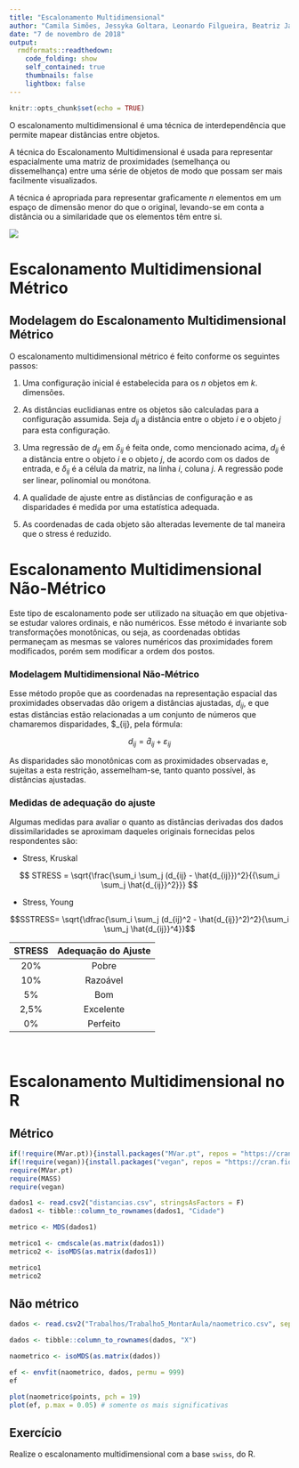 ```yaml
---
title: "Escalonamento Multidimensional"
author: "Camila Simões, Jessyka Goltara, Leonardo Filgueira, Beatriz Jardim"
date: "7 de novembro de 2018"
output: 
  rmdformats::readthedown:
    code_folding: show
    self_contained: true
    thumbnails: false
    lightbox: false
---
```


```r
knitr::opts_chunk$set(echo = TRUE)
```

O escalonamento multidimensional é uma técnica de interdependência que permite mapear distâncias entre objetos.

A técnica do Escalonamento Multidimensional é usada para representar espacialmente uma matriz de proximidades (semelhança ou dissemelhança) entre uma série de objetos de modo que possam ser mais facilmente visualizados. 

A técnica é apropriada para representar graficamente $n$ elementos em um espaço de dimensão menor do que o original, levando-se  em conta  a  distância ou a similaridade que os elementos têm entre si.

![](emd.png)

# Escalonamento Multidimensional Métrico

## Modelagem do Escalonamento Multidimensional Métrico

O escalonamento multidimensional métrico é feito conforme os seguintes passos:

1. Uma configuração inicial é estabelecida para os $n$ objetos em $k$.  dimensões.

2. As distâncias euclidianas entre os objetos são calculadas para a configuração assumida. Seja $d_{ij}$ a distância entre o objeto $i$ e o objeto $j$ para esta configuração.

3. Uma regressão de $d_{ij}$ em $\delta_{ij}$ é feita onde, como mencionado acima, $d_{ij}$ é a distância entre o objeto $i$ e o objeto $j$, de acordo com os dados de entrada, e $\delta_{ij}$ é a célula da matriz, na linha $i$, coluna $j$. A regressão pode ser linear, polinomial ou monótona.

4. A qualidade de ajuste entre as distâncias de configuração e as disparidades é medida por uma estatística adequada.

5. As coordenadas de cada objeto são alteradas levemente de tal maneira que o stress é reduzido.

# Escalonamento Multidimensional Não-Métrico

Este tipo de escalonamento pode ser utilizado na situação em que objetiva-se estudar valores ordinais, e não numéricos. Esse método é invariante sob transformações monotônicas, ou seja, as coordenadas obtidas permaneçam as mesmas
se valores numéricos das proximidades forem modificados, porém sem modificar a ordem dos postos.

### Modelagem Multidimensional Não-Métrico

Esse  método  propõe  que  as  coordenadas  na representação espacial das proximidades observadas dão origem a distâncias ajustadas, $d_{ij}$, e que estas  distâncias  estão  relacionadas  a  um  conjunto  de  números que chamaremos disparidades, $\hat{d}_{ij},  pela  fórmula:

$$d_{ij} = \hat{d}_{ij} + \varepsilon_{ij}$$

As disparidades são monotônicas com as proximidades observadas e, sujeitas a esta restrição, assemelham-se, tanto quanto possível, às distâncias  ajustadas. 

### Medidas de adequação do ajuste

Algumas medidas para avaliar o quanto as distâncias derivadas dos dados dissimilaridades se aproximam daqueles originais fornecidas pelos respondentes são:

- Stress, Kruskal

$$ STRESS = \sqrt{\frac{\sum_i \sum_j (d_{ij} - \hat{d_{ij}})^2}{{\sum_i \sum_j \hat{d_{ij}}^2}}} $$

- Stress, Young

$$SSTRESS= \sqrt{\dfrac{\sum_i \sum_j (d_{ij}^2 - \hat{d_{ij}}^2)^2}{\sum_i \sum_j \hat{d_{ij}}^4}}$$

<center>
| STRESS | Adequação do Ajuste |
|:------:|:-------------------:|
|   20\% |        Pobre        |
|  10\%  |       Razoável      |
|   5\%  |         Bom         |
|  2,5\% |      Excelente      |
|   0\%  |       Perfeito      |
</center>

&nbsp;

# Escalonamento Multidimensional no R

## Métrico

```r
if(!require(MVar.pt)){install.packages("MVar.pt", repos = "https://cran.fiocruz.br/")}
if(!require(vegan)){install.packages("vegan", repos = "https://cran.fiocruz.br/")}
require(MVar.pt)
require(MASS)
require(vegan)
```

```r
dados1 <- read.csv2("distancias.csv", stringsAsFactors = F)
dados1 <- tibble::column_to_rownames(dados1, "Cidade")

metrico <- MDS(dados1)

metrico1 <- cmdscale(as.matrix(dados1))
metrico2 <- isoMDS(as.matrix(dados1))

metrico1
metrico2
```

## Não métrico

```r
dados <- read.csv2("Trabalhos/Trabalho5_MontarAula/naometrico.csv", sep = ",")

dados <- tibble::column_to_rownames(dados, "X")

naometrico <- isoMDS(as.matrix(dados))

ef <- envfit(naometrico, dados, permu = 999)
ef

plot(naometrico$points, pch = 19)
plot(ef, p.max = 0.05) # somente os mais significativas
```

## Exercício

Realize o escalonamento multidimensional com a base `swiss`, do R.